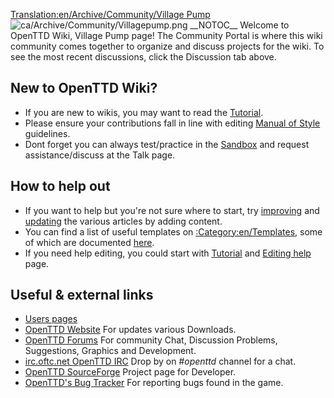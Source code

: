 [[Translation:en/Archive/Community/Village Pump]]
{{ca/Traducció|en/Village Pump|0}}
[[File:ca/Archive/Community/Villagepump.png|right]]
__NOTOC__
Welcome to OpenTTD Wiki, Village Pump page! The Community Portal is where this wiki community comes together to organize and discuss projects for the wiki. To see the most recent discussions, click the Discussion tab above.


==New to OpenTTD Wiki? == 
* If you are new to wikis, you may want to read the [[en/Tutorial|Tutorial]].
* Please ensure your contributions fall in line with editing [[en/Wiki/Manual of Style|Manual of Style]] guidelines.
* Dont forget you can always test/practice in the [[en/Sandbox|Sandbox]] and request assistance/discuss at the Talk page.


==How to help out==
* If you want to help but you're not sure where to start, try [[:Category:en/Manual/Base Set/Industries/Articles to be expanded|improving]] and [[:Category:en/Manual/Articles to be updated|updating]] the various articles by adding content. 
* You can find a list of useful templates on [[:Category:en/Templates]], some of which are documented [[en/Wiki/Templates|here]].
* If you need help editing, you could start with [[en/Tutorial|Tutorial]] and [[en/Editing help|Editing help]] page.


== Useful & external links ==
* [[:Category:en/Users|Users pages]]
* [http://www.openttd.org/ OpenTTD Website] For updates various Downloads.
* [http://forum.openttd.org OpenTTD Forums] For community Chat, Discussion Problems, Suggestions, Graphics and Development.
* [irc://irc.oftc.net/openttd irc.oftc.net OpenTTD  IRC] Drop by on ''#openttd'' channel for a chat.
* [http://sourceforge.net/projects/openttd/ OpenTTD SourceForge] Project page for Developer.
* [http://bugs.openttd.org/ OpenTTD's Bug Tracker] For reporting bugs found in the game.

